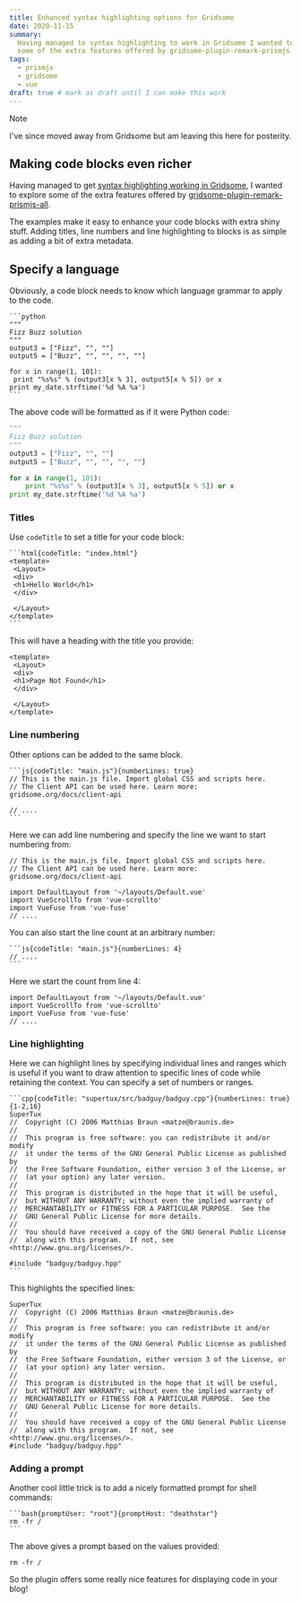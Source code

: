 ```yaml
---
title: Enhanced syntax highlighting options for Gridsome
date: 2020-11-15
summary:
  Having managed to syntax highlighting to work in Gridsome I wanted to explore
  some of the extra features offered by gridsome-plugin-remark-prismjs-all.
tags:
  - prismjs
  - gridsome
  - vue
draft: true # mark as draft until I can make this work
---
```


> [!NOTE]
> I've since moved away from Gridsome but am leaving this here for posterity.

## Making code blocks even richer

Having managed to get [syntax highlighting working in Gridsome](/syntax-highlighting-gridsome), I wanted to explore some of the extra features offered by [gridsome-plugin-remark-prismjs-all](https://gridsome.org/plugins/gridsome-plugin-remark-prismjs-all).

The examples make it easy to enhance your code blocks with extra shiny stuff. Adding titles, line numbers and line highlighting to blocks is as simple as adding a bit of extra metadata.

## Specify a language

Obviously, a code block needs to know which language grammar to apply to the code.

````text
```python
"""
Fizz Buzz solution
"""
output3 = ["Fizz", "", ""]
output5 = ["Buzz", "", "", "", ""]

for x in range(1, 101):
 print "%s%s" % (output3[x % 3], output5[x % 5]) or x
print my_date.strftime('%d %A %a')
```
````

The above code will be formatted as if it were Python code:

```python
"""
Fizz Buzz solution
"""
output3 = ["Fizz", "", ""]
output5 = ["Buzz", "", "", "", ""]

for x in range(1, 101):
    print "%s%s" % (output3[x % 3], output5[x % 5]) or x
print my_date.strftime('%d %A %a')
```

### Titles

Use `codeTitle` to set a title for your code block:

````text
```html{codeTitle: "index.html"}
<template>
 <Layout>
 <div>
 <h1>Hello World</h1>
 </div>

 </Layout>
</template>
```
````

This will have a heading with the title you provide:

```html{codeTitle: "index.html"}
<template>
 <Layout>
 <div>
 <h1>Page Not Found</h1>
 </div>

 </Layout>
</template>
```

### Line numbering

Other options can be added to the same block.

````text
```js{codeTitle: "main.js"}{numberLines: true}
// This is the main.js file. Import global CSS and scripts here.
// The Client API can be used here. Learn more: gridsome.org/docs/client-api

// ....
```
````

Here we can add line numbering and specify the line we want to start numbering from:

```js{codeTitle: "main.js"}{numberLines: true}
// This is the main.js file. Import global CSS and scripts here.
// The Client API can be used here. Learn more: gridsome.org/docs/client-api

import DefaultLayout from '~/layouts/Default.vue'
import VueScrollTo from 'vue-scrollto'
import VueFuse from 'vue-fuse'
// ....
```

You can also start the line count at an arbitrary number:

````text
```js{codeTitle: "main.js"}{numberLines: 4}
// ....
```
````

Here we start the count from line 4:

```js{codeTitle: "main.js"}{numberLines: 4}
import DefaultLayout from '~/layouts/Default.vue'
import VueScrollTo from 'vue-scrollto'
import VueFuse from 'vue-fuse'
// ....
```

### Line highlighting

Here we can highlight lines by specifying individual lines and ranges which is useful if you want to draw attention to specific lines of code while retaining the context. You can specify a set of numbers or ranges.

````text
```cpp{codeTitle: "supertux/src/badguy/badguy.cpp"}{numberLines: true}{1-2,16}
SuperTux
//  Copyright (C) 2006 Matthias Braun <matze@braunis.de>
//
//  This program is free software: you can redistribute it and/or modify
//  it under the terms of the GNU General Public License as published by
//  the Free Software Foundation, either version 3 of the License, or
//  (at your option) any later version.
//
//  This program is distributed in the hope that it will be useful,
//  but WITHOUT ANY WARRANTY; without even the implied warranty of
//  MERCHANTABILITY or FITNESS FOR A PARTICULAR PURPOSE.  See the
//  GNU General Public License for more details.
//
//  You should have received a copy of the GNU General Public License
//  along with this program.  If not, see <http://www.gnu.org/licenses/>.

#include "badguy/badguy.hpp"
```
````

This highlights the specified lines:

```cpp{codeTitle: "supertux/src/badguy/badguy.cpp"}{numberLines: true}{1-2,16}
SuperTux
//  Copyright (C) 2006 Matthias Braun <matze@braunis.de>
//
//  This program is free software: you can redistribute it and/or modify
//  it under the terms of the GNU General Public License as published by
//  the Free Software Foundation, either version 3 of the License, or
//  (at your option) any later version.
//
//  This program is distributed in the hope that it will be useful,
//  but WITHOUT ANY WARRANTY; without even the implied warranty of
//  MERCHANTABILITY or FITNESS FOR A PARTICULAR PURPOSE.  See the
//  GNU General Public License for more details.
//
//  You should have received a copy of the GNU General Public License
//  along with this program.  If not, see <http://www.gnu.org/licenses/>.
#include "badguy/badguy.hpp"
```

### Adding a prompt

Another cool little trick is to add a nicely formatted prompt for shell commands:

````
```bash{promptUser: "root"}{promptHost: "deathstar"}
rm -fr /
```
````

The above gives a prompt based on the values provided:

```bash{promptUser: "root"}{promptHost: "deathstar"}
rm -fr /
```

So the plugin offers some really nice features for displaying code in your blog!

